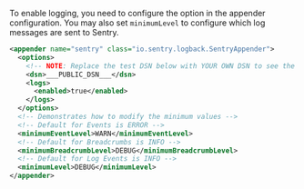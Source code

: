 To enable logging, you need to configure the option in the appender configuration. You may also set `minimumLevel` to configure which log messages are sent to Sentry.

```xml {tabTitle: logback.xml} {5-7,15}
<appender name="sentry" class="io.sentry.logback.SentryAppender">
  <options>
    <!-- NOTE: Replace the test DSN below with YOUR OWN DSN to see the events from this app in your Sentry project/dashboard -->
    <dsn>___PUBLIC_DSN___</dsn>
    <logs>
      <enabled>true</enabled>
    </logs>
  </options>
  <!-- Demonstrates how to modify the minimum values -->
  <!-- Default for Events is ERROR -->
  <minimumEventLevel>WARN</minimumEventLevel>
  <!-- Default for Breadcrumbs is INFO -->
  <minimumBreadcrumbLevel>DEBUG</minimumBreadcrumbLevel>
  <!-- Default for Log Events is INFO -->
  <minimumLevel>DEBUG</minimumLevel>
</appender>
```